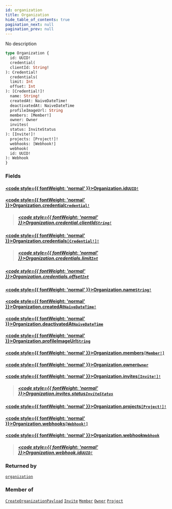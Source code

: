 ```yaml
---
id: organization
title: Organization
hide_table_of_contents: true
pagination_next: null
pagination_prev: null
---
```








No description

```graphql
type Organization {
  id: UUID!
  credential(
  clientId: String!
): Credential!
  credentials(
  limit: Int
  offset: Int
): [Credential!]!
  name: String!
  createdAt: NaiveDateTime!
  deactivatedAt: NaiveDateTime
  profileImageUrl: String
  members: [Member!]
  owner: Owner
  invites(
  status: InviteStatus
): [Invite!]!
  projects: [Project!]!
  webhooks: [Webhook!]
  webhook(
  id: UUID!
): Webhook
}
```


### Fields

#### [<code style={{ fontWeight: 'normal' }}>Organization.<b>id</b></code>](#)<Bullet />[`UUID!`](/api/scalars/uuid) <Badge class="secondary" text="non-null"/> <Badge class="secondary" text="scalar"/>
> 
> 

#### [<code style={{ fontWeight: 'normal' }}>Organization.<b>credential</b></code>](#)<Bullet />[`Credential!`](/api/objects/credential) <Badge class="secondary" text="non-null"/> <Badge class="secondary" text="object"/>
> 
> ##### [<code style={{ fontWeight: 'normal' }}>Organization.credential.<b>clientId</b></code>](#)<Bullet />[`String!`](/api/scalars/string) <Badge class="secondary" text="non-null"/> <Badge class="secondary" text="scalar"/>
> 
> 

#### [<code style={{ fontWeight: 'normal' }}>Organization.<b>credentials</b></code>](#)<Bullet />[`[Credential!]!`](/api/objects/credential) <Badge class="secondary" text="non-null"/> <Badge class="secondary" text="object"/>
> 
> ##### [<code style={{ fontWeight: 'normal' }}>Organization.credentials.<b>limit</b></code>](#)<Bullet />[`Int`](/api/scalars/int) <Badge class="secondary" text="scalar"/>
> 
> 

##### [<code style={{ fontWeight: 'normal' }}>Organization.credentials.<b>offset</b></code>](#)<Bullet />[`Int`](/api/scalars/int) <Badge class="secondary" text="scalar"/>
> 
> 

#### [<code style={{ fontWeight: 'normal' }}>Organization.<b>name</b></code>](#)<Bullet />[`String!`](/api/scalars/string) <Badge class="secondary" text="non-null"/> <Badge class="secondary" text="scalar"/>
> 
> 

#### [<code style={{ fontWeight: 'normal' }}>Organization.<b>createdAt</b></code>](#)<Bullet />[`NaiveDateTime!`](/api/scalars/naive-date-time) <Badge class="secondary" text="non-null"/> <Badge class="secondary" text="scalar"/>
> 
> 

#### [<code style={{ fontWeight: 'normal' }}>Organization.<b>deactivatedAt</b></code>](#)<Bullet />[`NaiveDateTime`](/api/scalars/naive-date-time) <Badge class="secondary" text="scalar"/>
> 
> 

#### [<code style={{ fontWeight: 'normal' }}>Organization.<b>profileImageUrl</b></code>](#)<Bullet />[`String`](/api/scalars/string) <Badge class="secondary" text="scalar"/>
> 
> 

#### [<code style={{ fontWeight: 'normal' }}>Organization.<b>members</b></code>](#)<Bullet />[`[Member!]`](/api/objects/member) <Badge class="secondary" text="list"/> <Badge class="secondary" text="object"/>
> 
> 

#### [<code style={{ fontWeight: 'normal' }}>Organization.<b>owner</b></code>](#)<Bullet />[`Owner`](/api/objects/owner) <Badge class="secondary" text="object"/>
> 
> 

#### [<code style={{ fontWeight: 'normal' }}>Organization.<b>invites</b></code>](#)<Bullet />[`[Invite!]!`](/api/objects/invite) <Badge class="secondary" text="non-null"/> <Badge class="secondary" text="object"/>
> 
> ##### [<code style={{ fontWeight: 'normal' }}>Organization.invites.<b>status</b></code>](#)<Bullet />[`InviteStatus`](/api/enums/invite-status) <Badge class="secondary" text="enum"/>
> 
> 

#### [<code style={{ fontWeight: 'normal' }}>Organization.<b>projects</b></code>](#)<Bullet />[`[Project!]!`](/api/objects/project) <Badge class="secondary" text="non-null"/> <Badge class="secondary" text="object"/>
> 
> 

#### [<code style={{ fontWeight: 'normal' }}>Organization.<b>webhooks</b></code>](#)<Bullet />[`[Webhook!]`](/api/objects/webhook) <Badge class="secondary" text="list"/> <Badge class="secondary" text="object"/>
> 
> 

#### [<code style={{ fontWeight: 'normal' }}>Organization.<b>webhook</b></code>](#)<Bullet />[`Webhook`](/api/objects/webhook) <Badge class="secondary" text="object"/>
> 
> ##### [<code style={{ fontWeight: 'normal' }}>Organization.webhook.<b>id</b></code>](#)<Bullet />[`UUID!`](/api/scalars/uuid) <Badge class="secondary" text="non-null"/> <Badge class="secondary" text="scalar"/>
> 
> 



### Returned by

[`organization`](/api/queries/organization)  <Badge class="secondary" text="query"/>

### Member of

[`CreateOrganizationPayload`](/api/objects/create-organization-payload)  <Badge class="secondary" text="object"/><Bullet />[`Invite`](/api/objects/invite)  <Badge class="secondary" text="object"/><Bullet />[`Member`](/api/objects/member)  <Badge class="secondary" text="object"/><Bullet />[`Owner`](/api/objects/owner)  <Badge class="secondary" text="object"/><Bullet />[`Project`](/api/objects/project)  <Badge class="secondary" text="object"/>



